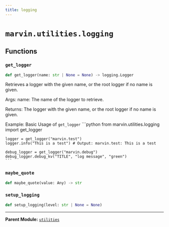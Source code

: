 ```yaml
---
title: logging
---
```


# `marvin.utilities.logging`

## Functions

### `get_logger`
```python
def get_logger(name: str | None = None) -> logging.Logger
```
Retrieves a logger with the given name, or the root logger if no name is given.

Args:
    name: The name of the logger to retrieve.

Returns:
    The logger with the given name, or the root logger if no name is given.

Example:
    Basic Usage of `get_logger`
    ```python
    from marvin.utilities.logging import get_logger

    logger = get_logger("marvin.test")
    logger.info("This is a test") # Output: marvin.test: This is a test

    debug_logger = get_logger("marvin.debug")
    debug_logger.debug_kv("TITLE", "log message", "green")
    ```

### `maybe_quote`
```python
def maybe_quote(value: Any) -> str
```

### `setup_logging`
```python
def setup_logging(level: str | None = None)
```

---

**Parent Module:** [`utilities`](marvin-utilities)
